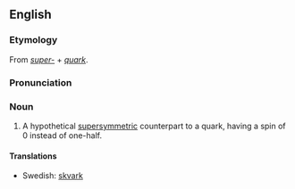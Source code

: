 ==English==
===Etymology===
From ''[[super-]]'' + ''[[quark]]''.

===Pronunciation===
{{IPA|/skwɑːk/}}

===Noun===
{{en-noun}}

# {{particles}} A hypothetical [[supersymmetric]] counterpart to a quark, having a spin of 0 instead of one-half.


====Translations====
*Swedish: [[skvark]] {{c}}